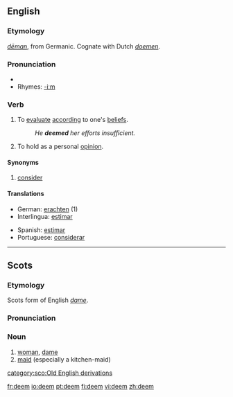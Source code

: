 ==English==
===Etymology===
{{ang}} ''[[deman|dēman]]'', from Germanic.  Cognate with Dutch ''[[doemen]]''.

===Pronunciation===
*{{IPA|/di:m/}}
*Rhymes: [[Rhymes:English:-iːm|-iːm]]

===Verb===
{{en-verb}}

# To [[evaluate]] [[according]] to one's [[belief]]s.
#:''He '''deemed''' her efforts insufficient.''
# To hold as a personal [[opinion]].

====Synonyms====
# [[consider]]

====Translations====
{{top}}
*German: [[erachten]] (1)
*Interlingua: [[estimar]]
{{mid}}
*Spanish: [[estimar]]
*Portuguese: [[considerar]]
{{bottom}}

----

==Scots==
===Etymology===
Scots form of English ''[[dame]]''.

===Pronunciation===
{{IPA|/dim/}}

===Noun===
{{sco-noun}}

# [[woman]], [[dame]]
# [[maid]] (especially a kitchen-maid)

[[category:sco:Old English derivations]]

[[fr:deem]]
[[io:deem]]
[[pt:deem]]
[[fi:deem]]
[[vi:deem]]
[[zh:deem]]